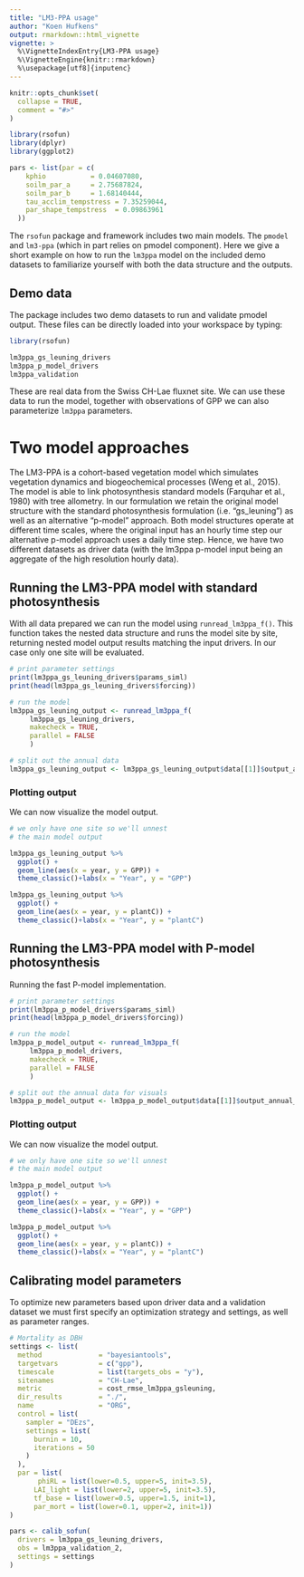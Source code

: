 ```yaml
---
title: "LM3-PPA usage"
author: "Koen Hufkens"
output: rmarkdown::html_vignette
vignette: >
  %\VignetteIndexEntry{LM3-PPA usage}
  %\VignetteEngine{knitr::rmarkdown}
  %\usepackage[utf8]{inputenc}
---
```


```r
knitr::opts_chunk$set(
  collapse = TRUE,
  comment = "#>"
)

library(rsofun)
library(dplyr)
library(ggplot2)

pars <- list(par = c(
    kphio           = 0.04607080,
    soilm_par_a     = 2.75687824,
    soilm_par_b     = 1.68140444,
    tau_acclim_tempstress = 7.35259044,
    par_shape_tempstress  = 0.09863961
  ))
```

The `rsofun` package and framework includes two main models. The `pmodel` and `lm3-ppa` (which in part relies on pmodel component). Here we give a short example on how to run the `lm3ppa` model on the included demo datasets to familiarize yourself with both the data structure and the outputs.

## Demo data

The package includes two demo datasets to run and validate pmodel output. These files can be directly loaded into your workspace by typing:

```r
library(rsofun)

lm3ppa_gs_leuning_drivers
lm3ppa_p_model_drivers
lm3ppa_validation
```

These are real data from the Swiss CH-Lae fluxnet site. We can use these data to run the model, together with observations of GPP we can also parameterize `lm3ppa` parameters.

# Two model approaches

The LM3-PPA is a cohort-based vegetation model which simulates vegetation dynamics and biogeochemical processes (Weng et al., 2015). The model is able to link photosynthesis standard models (Farquhar et al., 1980) with tree allometry. In our formulation we retain the original model structure with the standard photosynthesis formulation (i.e. "gs_leuning") as well as an alternative "p-model" approach. Both model structures operate at different time scales, where the original input has an hourly time step our alternative p-model approach uses a daily time step. Hence, we have two different datasets as driver data (with the lm3ppa p-model input being an aggregate of the high resolution hourly data).

## Running the LM3-PPA model with standard photosynthesis

With all data prepared we can run the model using `runread_lm3ppa_f()`. This function takes the nested data structure and runs the model site by site, returning nested model output results matching the input drivers. In our case only one site will be evaluated.

```r
# print parameter settings
print(lm3ppa_gs_leuning_drivers$params_siml)
print(head(lm3ppa_gs_leuning_drivers$forcing))
```

```r
# run the model
lm3ppa_gs_leuning_output <- runread_lm3ppa_f(
     lm3ppa_gs_leuning_drivers,
     makecheck = TRUE,
     parallel = FALSE
     )

# split out the annual data
lm3ppa_gs_leuning_output <- lm3ppa_gs_leuning_output$data[[1]]$output_annual_tile
```

### Plotting output

We can now visualize the model output.

```r
# we only have one site so we'll unnest
# the main model output

lm3ppa_gs_leuning_output %>% 
  ggplot() +
  geom_line(aes(x = year, y = GPP)) +
  theme_classic()+labs(x = "Year", y = "GPP")

lm3ppa_gs_leuning_output %>% 
  ggplot() +
  geom_line(aes(x = year, y = plantC)) +
  theme_classic()+labs(x = "Year", y = "plantC")
```

## Running the LM3-PPA model with P-model photosynthesis

Running the fast P-model implementation.

```r
# print parameter settings
print(lm3ppa_p_model_drivers$params_siml)
print(head(lm3ppa_p_model_drivers$forcing))
```
```r
# run the model
lm3ppa_p_model_output <- runread_lm3ppa_f(
     lm3ppa_p_model_drivers,
     makecheck = TRUE,
     parallel = FALSE
     )

# split out the annual data for visuals
lm3ppa_p_model_output <- lm3ppa_p_model_output$data[[1]]$output_annual_tile
```

### Plotting output

We can now visualize the model output.

```r
# we only have one site so we'll unnest
# the main model output

lm3ppa_p_model_output %>% 
  ggplot() +
  geom_line(aes(x = year, y = GPP)) +
  theme_classic()+labs(x = "Year", y = "GPP")

lm3ppa_p_model_output %>% 
  ggplot() +
  geom_line(aes(x = year, y = plantC)) +
  theme_classic()+labs(x = "Year", y = "plantC")
```

## Calibrating model parameters

To optimize new parameters based upon driver data and a validation dataset we must first specify an optimization strategy and settings, as well as parameter ranges.

```r
# Mortality as DBH
settings <- list(
  method              = "bayesiantools",
  targetvars          = c("gpp"),
  timescale           = list(targets_obs = "y"),
  sitenames           = "CH-Lae",
  metric              = cost_rmse_lm3ppa_gsleuning,
  dir_results         = "./",
  name                = "ORG",
  control = list(
    sampler = "DEzs",
    settings = list(
      burnin = 10,
      iterations = 50
    )
  ),
  par = list(
       phiRL = list(lower=0.5, upper=5, init=3.5),
      LAI_light = list(lower=2, upper=5, init=3.5),
      tf_base = list(lower=0.5, upper=1.5, init=1),
      par_mort = list(lower=0.1, upper=2, init=1))
)

pars <- calib_sofun(
  drivers = lm3ppa_gs_leuning_drivers,
  obs = lm3ppa_validation_2,
  settings = settings
)
```

